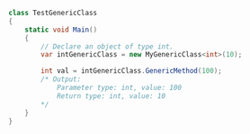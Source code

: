 ```csharp
class TestGenericClass
{
    static void Main()
    {
        // Declare an object of type int.
        var intGenericClass = new MyGenericClass<int>(10);

        int val = intGenericClass.GenericMethod(100);    
        /* Output:
            Parameter type: int, value: 100 
            Return type: int, value: 10
        */
    }
}
```